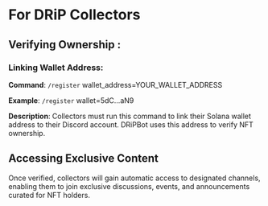 # For DRiP Collectors

## Verifying Ownership : 

### Linking Wallet Address: 

**Command**: `/register` wallet_address=YOUR_WALLET_ADDRESS

**Example**: `/register` wallet=5dC...aN9

**Description**: Collectors must run this command to link their Solana wallet address to their Discord account. DRiPBot uses this address to verify NFT ownership.

## Accessing Exclusive Content
Once verified, collectors will gain automatic access to designated channels, enabling them to join exclusive discussions, events, and announcements curated for NFT holders.